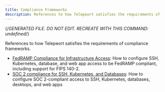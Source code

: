 ```yaml
---
title: Compliance Frameworks
description: References to how Telepeort satisfies the requirements of compliance frameworks.
---
```


{/*GENERATED FILE. DO NOT EDIT. RECREATE WITH THIS COMMAND:
undefined*/}

References to how Telepeort satisfies the requirements of compliance frameworks.

- [FedRAMP Compliance for Infrastructure Access](/fedramp.mdx): How to configure SSH, Kubernetes, database, and web app access to be FedRAMP compliant, including support for FIPS 140-2.
- [SOC 2 compliance for SSH, Kubernetes, and Databases](/soc2.mdx): How to configure SOC 2-compliant access to SSH, Kubernetes, databases, desktops, and web apps
